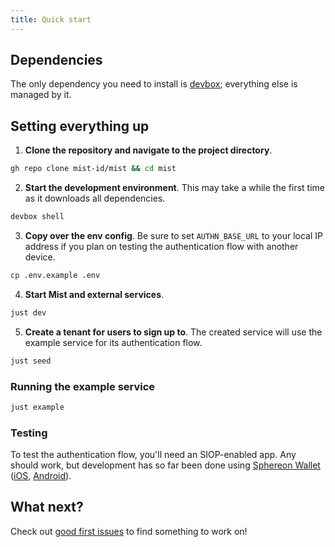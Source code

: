 ```yaml
---
title: Quick start
---
```


## Dependencies

The only dependency you need to install is [devbox](https://www.jetify.com/devbox/docs/); everything else is managed by it.

## Setting everything up

1. **Clone the repository and navigate to the project directory**.

```bash
gh repo clone mist-id/mist && cd mist
```

2. **Start the development environment**. This may take a while the first time as it downloads all dependencies.

```bash
devbox shell
```

3. **Copy over the env config**. Be sure to set `AUTHN_BASE_URL` to your local IP address if you plan
   on testing the authentication flow with another device.

```bash
cp .env.example .env
```

4. **Start Mist and external services**.

```bash
just dev
```

5. **Create a tenant for users to sign up to**. The created service will use the example service
   for its authentication flow.

```bash
just seed
```

### Running the example service

```bash
just example
```

### Testing

To test the authentication flow, you'll need an SIOP-enabled app.
Any should work, but development has so far been done using [Sphereon Wallet](https://github.com/Sphereon-Opensource/mobile-wallet) ([iOS](https://apps.apple.com/us/app/sphereon-wallet/id1661096796), [Android](https://play.google.com/store/apps/details?id=com.sphereon.ssi.wallet&hl=en_US)).

## What next?

Check out [good first issues](https://github.com/mist-id/mist/labels/good%20first%20issue) to find something to work on!
